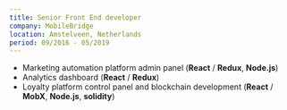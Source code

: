```yaml
---
title: Senior Front End developer
company: MobileBridge
location: Amstelveen, Netherlands
period: 09/2016 - 05/2019
---
```

* Marketing automation platform admin panel (**React** / **Redux**, **Node.js**)
* Analytics dashboard (**React** / **Redux**)
* Loyalty platform control panel and blockchain development (**React** / **MobX**, **Node.js**,
**solidity**)